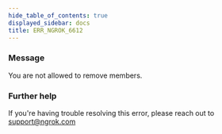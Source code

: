 ```yaml
---
hide_table_of_contents: true
displayed_sidebar: docs
title: ERR_NGROK_6612
---
```


### Message

You are not allowed to remove members.

<ErrorDetails />

### Further help

If you're having trouble resolving this error, please reach out to [support@ngrok.com](mailto:support@ngrok.com?subject=Help%20with%20ERR_NGROK_6612)
